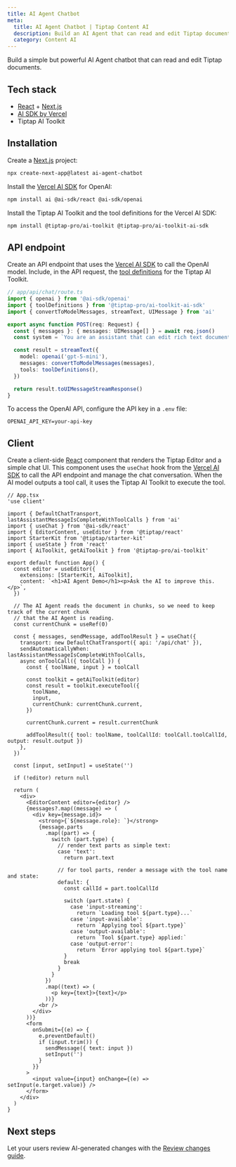 ```yaml
---
title: AI Agent Chatbot
meta:
  title: AI Agent Chatbot | Tiptap Content AI
  description: Build an AI Agent that can read and edit Tiptap documents using the AI Toolkit and Vercel AI SDK.
  category: Content AI
---
```


Build a simple but powerful AI Agent chatbot that can read and edit Tiptap documents.

## Tech stack

- [React](https://react.dev/) + [Next.js](https://nextjs.org/)
- [AI SDK by Vercel](https://ai-sdk.dev/)
- Tiptap AI Toolkit

## Installation

Create a [Next.js](https://nextjs.org/) project:

```bash
npx create-next-app@latest ai-agent-chatbot
```

Install the [Vercel AI SDK](https://ai-sdk.dev/) for OpenAI:

```bash
npm install ai @ai-sdk/react @ai-sdk/openai
```

Install the Tiptap AI Toolkit and the tool definitions for the Vercel AI SDK:

```bash
npm install @tiptap-pro/ai-toolkit @tiptap-pro/ai-toolkit-ai-sdk
```

## API endpoint

Create an API endpoint that uses the [Vercel AI SDK](https://ai-sdk.dev/) to call the OpenAI model. Include, in the API request, the [tool definitions](/content-ai/capabilities/ai-toolkit/tools/ai-sdk) for the Tiptap AI Toolkit.

```ts
// app/api/chat/route.ts
import { openai } from '@ai-sdk/openai'
import { toolDefinitions } from '@tiptap-pro/ai-toolkit-ai-sdk'
import { convertToModelMessages, streamText, UIMessage } from 'ai'

export async function POST(req: Request) {
  const { messages }: { messages: UIMessage[] } = await req.json()
  const system = `You are an assistant that can edit rich text documents.`

  const result = streamText({
    model: openai('gpt-5-mini'),
    messages: convertToModelMessages(messages),
    tools: toolDefinitions(),
  })

  return result.toUIMessageStreamResponse()
}
```

To access the OpenAI API, configure the API key in a `.env` file:

```env
OPENAI_API_KEY=your-api-key
```

## Client

Create a client-side [React](https://react.dev/) component that renders the Tiptap Editor and a simple chat UI. This component uses the `useChat` hook from the [Vercel AI SDK](https://ai-sdk.dev/) to call the API endpoint and manage the chat conversation. When the AI model outputs a tool call, it uses the Tiptap AI Toolkit to execute the tool.

```tsx
// App.tsx
'use client'

import { DefaultChatTransport, lastAssistantMessageIsCompleteWithToolCalls } from 'ai'
import { useChat } from '@ai-sdk/react'
import { EditorContent, useEditor } from '@tiptap/react'
import StarterKit from '@tiptap/starter-kit'
import { useState } from 'react'
import { AiToolkit, getAiToolkit } from '@tiptap-pro/ai-toolkit'

export default function App() {
  const editor = useEditor({
    extensions: [StarterKit, AiToolkit],
    content: `<h1>AI Agent Demo</h1><p>Ask the AI to improve this.</p>`,
  })

  // The AI Agent reads the document in chunks, so we need to keep track of the current chunk
  // that the AI Agent is reading.
  const currentChunk = useRef(0)

  const { messages, sendMessage, addToolResult } = useChat({
    transport: new DefaultChatTransport({ api: '/api/chat' }),
    sendAutomaticallyWhen: lastAssistantMessageIsCompleteWithToolCalls,
    async onToolCall({ toolCall }) {
      const { toolName, input } = toolCall

      const toolkit = getAiToolkit(editor)
      const result = toolkit.executeTool({
        toolName,
        input,
        currentChunk: currentChunk.current,
      })

      currentChunk.current = result.currentChunk

      addToolResult({ tool: toolName, toolCallId: toolCall.toolCallId, output: result.output })
    },
  })

  const [input, setInput] = useState('')

  if (!editor) return null

  return (
    <div>
      <EditorContent editor={editor} />
      {messages?.map((message) => (
        <div key={message.id}>
          <strong>{`${message.role}: `}</strong>
          {message.parts
            .map((part) => {
              switch (part.type) {
                // render text parts as simple text:
                case 'text':
                  return part.text

                // for tool parts, render a message with the tool name and state:
                default: {
                  const callId = part.toolCallId

                  switch (part.state) {
                    case 'input-streaming':
                      return `Loading tool ${part.type}...`
                    case 'input-available':
                      return `Applying tool ${part.type}`
                    case 'output-available':
                      return `Tool ${part.type} applied:`
                    case 'output-error':
                      return `Error applying tool ${part.type}`
                  }
                  break
                }
              }
            })
            .map((text) => (
              <p key={text}>{text}</p>
            ))}
          <br />
        </div>
      ))}
      <form
        onSubmit={(e) => {
          e.preventDefault()
          if (input.trim()) {
            sendMessage({ text: input })
            setInput('')
          }
        }}
      >
        <input value={input} onChange={(e) => setInput(e.target.value)} />
      </form>
    </div>
  )
}
```

## Next steps

Let your users review AI-generated changes with the [Review changes guide](/content-ai/capabilities/ai-toolkit/guides/review-changes).
